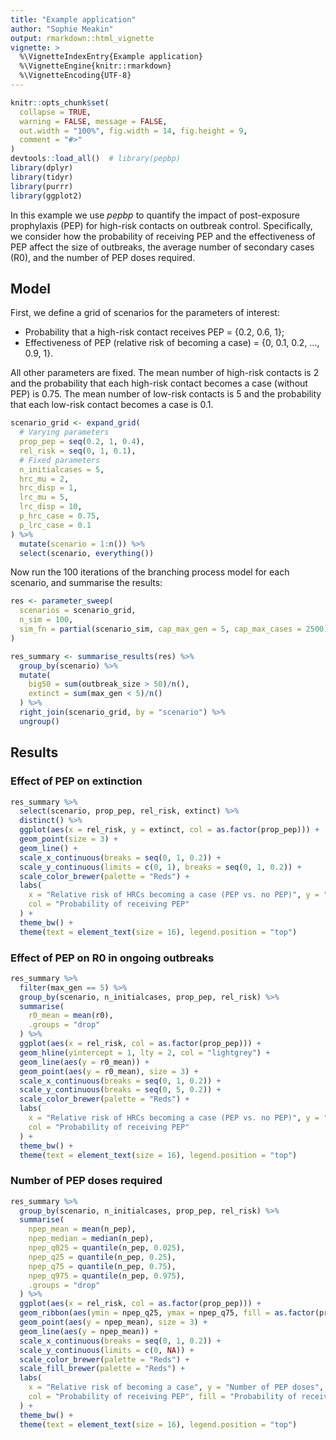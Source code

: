 ```yaml
---
title: "Example application"
author: "Sophie Meakin"
output: rmarkdown::html_vignette
vignette: >
  %\VignetteIndexEntry{Example application}
  %\VignetteEngine{knitr::rmarkdown}
  %\VignetteEncoding{UTF-8}
---
```


```r
knitr::opts_chunk$set(
  collapse = TRUE,
  warning = FALSE, message = FALSE,
  out.width = "100%", fig.width = 14, fig.height = 9,
  comment = "#>"
)
devtools::load_all()  # library(pepbp)
library(dplyr)
library(tidyr)
library(purrr)
library(ggplot2)
```

In this example we use *pepbp* to quantify the impact of post-exposure prophylaxis (PEP) for high-risk contacts on outbreak control. Specifically, we consider how the probability of receiving PEP and the effectiveness of PEP affect the size of outbreaks, the average number of secondary cases (R0), and the number of PEP doses required.

## Model

First, we define a grid of scenarios for the parameters of interest:

-   Probability that a high-risk contact receives PEP = {0.2, 0.6, 1};
-   Effectiveness of PEP (relative risk of becoming a case) = {0, 0.1, 0.2, ..., 0.9, 1}.

All other parameters are fixed. The mean number of high-risk contacts is 2 and the probability that each high-risk contact becomes a case (without PEP) is 0.75. The mean number of low-risk contacts is 5 and the probability that each low-risk contact becomes a case is 0.1.

```r
scenario_grid <- expand_grid(
  # Varying parameters
  prop_pep = seq(0.2, 1, 0.4),
  rel_risk = seq(0, 1, 0.1),
  # Fixed parameters
  n_initialcases = 5,
  hrc_mu = 2,
  hrc_disp = 1,
  lrc_mu = 5,
  lrc_disp = 10,
  p_hrc_case = 0.75,
  p_lrc_case = 0.1
) %>%
  mutate(scenario = 1:n()) %>%
  select(scenario, everything())
```

Now run the 100 iterations of the branching process model for each scenario, and summarise the results:

```r
res <- parameter_sweep(
  scenarios = scenario_grid,
  n_sim = 100,
  sim_fn = partial(scenario_sim, cap_max_gen = 5, cap_max_cases = 2500)
)

res_summary <- summarise_results(res) %>%
  group_by(scenario) %>%
  mutate(
    big50 = sum(outbreak_size > 50)/n(),
    extinct = sum(max_gen < 5)/n()
  ) %>%
  right_join(scenario_grid, by = "scenario") %>%
  ungroup()
```

## Results

### Effect of PEP on extinction

```r
res_summary %>%
  select(scenario, prop_pep, rel_risk, extinct) %>%
  distinct() %>%
  ggplot(aes(x = rel_risk, y = extinct, col = as.factor(prop_pep))) +
  geom_point(size = 3) +
  geom_line() +
  scale_x_continuous(breaks = seq(0, 1, 0.2)) +
  scale_y_continuous(limits = c(0, 1), breaks = seq(0, 1, 0.2)) +
  scale_color_brewer(palette = "Reds") +
  labs(
    x = "Relative risk of HRCs becoming a case (PEP vs. no PEP)", y = "Proportion of outbreaks that went extinct",
    col = "Probability of receiving PEP"
  ) +
  theme_bw() +
  theme(text = element_text(size = 16), legend.position = "top")
```

### Effect of PEP on R0 in ongoing outbreaks

```r
res_summary %>%
  filter(max_gen == 5) %>%
  group_by(scenario, n_initialcases, prop_pep, rel_risk) %>%
  summarise(
    r0_mean = mean(r0),
    .groups = "drop"
  ) %>%
  ggplot(aes(x = rel_risk, col = as.factor(prop_pep))) +
  geom_hline(yintercept = 1, lty = 2, col = "lightgrey") +
  geom_line(aes(y = r0_mean)) +
  geom_point(aes(y = r0_mean), size = 3) +
  scale_x_continuous(breaks = seq(0, 1, 0.2)) +
  scale_y_continuous(breaks = seq(0, 5, 0.2)) +
  scale_color_brewer(palette = "Reds") +
  labs(
    x = "Relative risk of HRCs becoming a case (PEP vs. no PEP)", y = "Average number of secondary cases (R0)",
    col = "Probability of receiving PEP"
  ) +
  theme_bw() +
  theme(text = element_text(size = 16), legend.position = "top")
```

### Number of PEP doses required

```r
res_summary %>%
  group_by(scenario, n_initialcases, prop_pep, rel_risk) %>%
  summarise(
    npep_mean = mean(n_pep),
    npep_median = median(n_pep),
    npep_q025 = quantile(n_pep, 0.025),
    npep_q25 = quantile(n_pep, 0.25),
    npep_q75 = quantile(n_pep, 0.75),
    npep_q975 = quantile(n_pep, 0.975),
    .groups = "drop"
  ) %>%
  ggplot(aes(x = rel_risk, col = as.factor(prop_pep))) +
  geom_ribbon(aes(ymin = npep_q25, ymax = npep_q75, fill = as.factor(prop_pep)), col = NA, alpha = 0.4) +
  geom_point(aes(y = npep_mean), size = 3) +
  geom_line(aes(y = npep_mean)) +
  scale_x_continuous(breaks = seq(0, 1, 0.2)) +
  scale_y_continuous(limits = c(0, NA)) +
  scale_color_brewer(palette = "Reds") +
  scale_fill_brewer(palette = "Reds") +
  labs(
    x = "Relative risk of becoming a case", y = "Number of PEP doses",
    col = "Probability of receiving PEP", fill = "Probability of receiving PEP"
  ) +
  theme_bw() +
  theme(text = element_text(size = 16), legend.position = "top")
```
